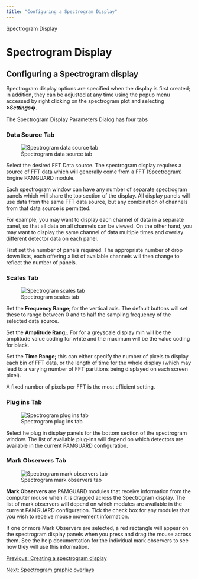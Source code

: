 ```yaml
---
title: "Configuring a Spectrogram Display"
---
```

 Spectrogram Display  

Spectrogram Display
===================

Configuring a Spectrogram display
---------------------------------

  
Spectrogram display options are specified when the display is first created; in addition, they can be adjusted at any time using the popup menu accessed by right clicking on the spectrogram plot and selecting **_\>Settings_**�.

The Spectrogram Display Parameters Dialog has four tabs

### Data Source Tab

![Spectrogram data source tab](./images/SpectrogramDataSource.png)  
  

Select the desired FFT Data source. The spectrogram display requires a source of FFT data which will generally come from a FFT (Spectrogram) Engine PAMGUARD module.

Each spectrogram window can have any number of separate spectrogram panels which will share the top section of the display. All display panels will use data from the same FFT data source, but any combination of channels from that data source is permitted.

For example, you may want to display each channel of data in a separate panel, so that all data on all channels can be viewed. On the other hand, you may want to display the same channel of data multiple times and overlay different detector data on each panel.

First set the number of panels required. The appropriate number of drop down lists, each offering a list of available channels will then change to reflect the number of panels.

### Scales Tab

![Spectrogram scales tab](./images/SpectrogramDataScales.png)  
  

Set the **Frequency Range**; for the vertical axis. The default buttons will set these to range between 0 and to half the sampling frequency of the selected data source.

Set the **Amplitude Rang;**. For for a greyscale display min will be the amplitude value coding for white and the maximum will be the value coding for black.

Set the **Time Range;** this can either specify the number of pixels to display each bin of FFT data, or the length of time for the whole display (which may lead to a varying number of FFT partitions being displayed on each screen pixel).

A fixed number of pixels per FFT is the most efficient setting.

### Plug ins Tab

![Spectrogram plug ins tab](./images/SpectrogramPlugins.png)  
  

Select he plug in display panels for the bottom section of the spectrogram window. The list of available plug-ins will depend on which detectors are available in the current PAMGUARD configuration.

### Mark Observers Tab

![Spectrogram mark observers tab](./images/SpectrogramMarkObservers.png)  
  

**Mark Observers** are PAMGUARD modules that receive information from the computer mouse when it is dragged across the Spectrogram display. The list of mark observers will depend on which modules are available in the current PAMGUARD configuration. Tick the check box for any modules that you wish to receive mouse movement information.

If one or more Mark Observers are selected, a red rectangle will appear on the spectrogram display panels when you press and drag the mouse across them. See the help documentation for the individual mark observers to see how they will use this information.

[Previous: Creating a spectrogram display](UserDisplay_Spectrogram_Creating.html)

[Next: Spectrogram graphic overlays](UserDisplay_Spectrogram_Overlays.html)
